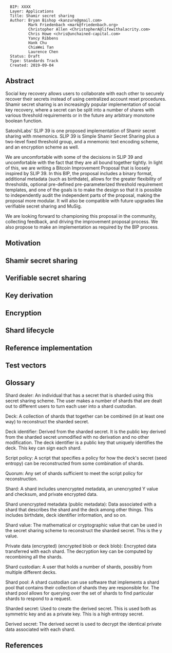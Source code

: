 <pre>
  BIP: XXXX
  Layer: Applications
  Title: Shamir secret sharing
  Author: Bryan Bishop <kanzure@gmail.com>
          Mark Friedenbach <mark@friedenbach.org>
          Christopher Allen <ChristopherA@lifewithalacrity.com>
          Chris Howe <chris@unchained-capital.com>
          Yancy Ribbens
          Hank Chu
          ChiaWei Tan
          Laurence Chen
  Status: Draft
  Type: Standards Track
  Created: 2019-09-04
</pre>

==Abstract==

Social key recovery allows users to collaborate with each other to securely recover their secrets instead of using centralized account reset procedures. Shamir secret sharing is an increasingly popular implementation of social key recovery, where a secret can be split into a number of shares with various threshold requirements or in the future any arbitrary monotone boolean function.

SatoshiLabs' SLIP 39 is one proposed implementation of Shamir secret sharing with mnemonics. SLIP 39 is Simple Shamir Secret Sharing plus a two-level fixed threshold group, and a mnemonic text encoding scheme, and an encryption scheme as well.

We are uncomfortable with some of the decisions in SLIP 39 and uncomfortable with the fact that they are all bound together tightly. In light of this, we are writing a Bitcoin Improvement Proposal that is loosely inspired by SLIP 39. In this BIP, the proposal includes a binary format, additional metadata (such as birthdate), allows for the greater flexibility of thresholds, optional pre-defined pre-parameterized threshold requirement templates, and one of the goals is to make the design so that it is possible to independently audit the independent parts of the proposal, making the proposal more modular. It will also be compatible with future upgrades like verifiable secret sharing and MuSig.

We are looking forward to championing this proposal in the community, collecting feedback, and driving the improvement proposal process. We also propose to make an implementation as required by the BIP process.

==Motivation==

==Shamir secret sharing==

==Verifiable secret sharing==

==Key derivation==

==Encryption==

==Shard lifecycle==

==Reference implementation==

==Test vectors==

==Glossary==

Shard dealer: An individual that has a secret that is sharded using this secret sharing scheme. The user makes a number of shards that are dealt out to different users to turn each user into a shard custodian.

Deck: A collection of shards that together can be combined (in at least one way) to reconstruct the sharded secret.

Deck identifier: Derived from the sharded secret. It is the public key derived from the sharded secret unmodified with no derivation and no other modification. The deck identifier is a public key that uniquely identifies the deck. This key can sign each shard.

Script policy: A script that specifies a policy for how the deck's secret (seed entropy) can be reconstructed from some combination of shards.

Quorum: Any set of shards sufficient to meet the script policy for reconstruction.

Shard: A shard includes unencrypted metadata, an unencrypted Y value and checksum, and private encrypted data.

Shard unencrypted metadata (public metadata): Data associated with a shard that describes the shard and the deck among other things. This includes birthdate, deck identifier information, and so on.

Shard value: The mathematical or cryptographic value that can be used in the secret sharing scheme to reconstruct the sharded secret. This is the y value.

Private data (encrypted) (encrypted blob or deck blob): Encrypted data transferred with each shard. The decryption key can be computed by recombining all the shards.

Shard custodian: A user that holds a number of shards, possibly from multiple different decks.

Shard pool: A shard custodian can use software that implements a shard pool that contains their collection of shards they are responsible for. The shard pool allows for querying over the set of shards to find particular shards to respond to a request.

Sharded secret: Used to create the derived secret. This is used both as symmetric key and as a private key. This is a high entropy secret.

Derived secret: The derived secret is used to decrypt the identical private data associated with each shard.

==References==
